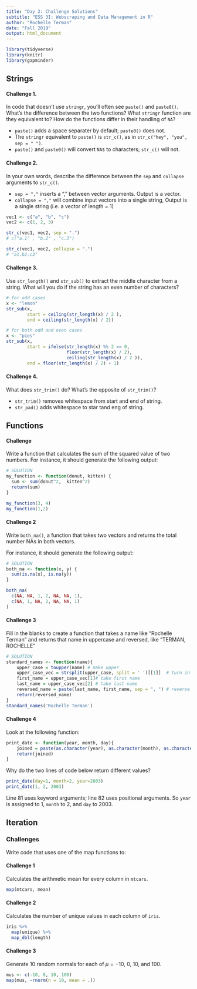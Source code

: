 ```yaml
---
title: "Day 2: Challenge Solutions"
subtitle: "ESS 3I: Webscraping and Data Management in R"
author: "Rochelle Terman"
date: "Fall 2019"
output: html_document
---
```


```r
library(tidyverse)
library(knitr)
library(gapminder)
```

## Strings

#### Challenge 1.

In code that doesn't use `stringr`, you'll often see `paste()` and `paste0()`. What's the difference between the two functions? What `stringr` function are they equivalent to? How do the functions differ in their handling of  `NA`?

- `paste()` adds a space separater by default; `paste0()` does not. 
- The `stringr` equivalent to `paste()` is `str_c()`, as in `str_c("hey", "you", sep = " ")`. 
- `paste()` and `paste0()` will convert `NA`s to characters; `str_c()` will not.
    
#### Challenge 2. 

In your own words, describe the difference between the `sep` and `collapse` arguments to `str_c()`.

- `sep = ","` inserts a "," between vector arguments. Output is a vector.
- `collapse = ","` will combine input vectors into a single string, Output is a single string (i.e. a vector of length = 1)

```r
vec1 <- c("a", "b", "c")
vec2 <- c(1, 2, 3)

str_c(vec1, vec2, sep = ".")
# c("a.1" , "b.2" , "c.3")

str_c(vec1, vec2, collapse = ".")
# "a1.b2.c3"
```


#### Challenge 3.

Use `str_length()` and `str_sub()` to extract the middle character from 
a string. What will you do if the string has an even number of characters?

```r
# for odd cases
x <- "lemon"
str_sub(x,
        start = ceiling(str_length(x) / 2 ), 
        end = ceiling(str_length(x) / 2))

# for both odd and even cases
x <- "pies"
str_sub(x,
        start = ifelse(str_length(x) %% 2 == 0, 
                       floor(str_length(x) / 2), 
                       ceiling(str_length(x) / 2 )), 
        end = floor(str_length(x) / 2) + 1)
```


#### Challenge 4. 

What does `str_trim()` do? What's the opposite of `str_trim()`?

- `str_trim()` removes whitespace from start and end of string.
- `str_pad()` adds whitespace to star tand eng of string.

## Functions

#### Challenge 

Write a function that calculates the sum of the squared value of two numbers. For instance, it should generate the following output:

```r
# SOLUTION
my_function <- function(donut, kitten) {
  sum <- sum(donut^2,  kitten^2)
  return(sum)
}

my_function(3, 4)
my_function(1,2)
```

#### Challenge 2 

Write `both_na()`, a function that takes two vectors and returns the total number NAs in both vectors. 

For instance, it should generate the following output:

```r
# SOLUTION
both_na <- function(x, y) {
  sum(is.na(x), is.na(y))
}

both_na(
  c(NA, NA, 1, 2, NA, NA, 1),
  c(NA, 1, NA, 2, NA, NA, 1)
)
```

#### Challenge 3 

Fill in the blanks to create a function that takes a name like "Rochelle Terman" and returns that name in uppercase and reversed, like "TERMAN, ROCHELLE"

```r
# SOLUTION
standard_names <- function(name){
    upper_case = toupper(name) # make upper
    upper_case_vec = strsplit(upper_case, split = ' ')[[1]]  # turn into a list
    first_name = upper_case_vec[1]# take first name
    last_name = upper_case_vec[2] # take last name
    reversed_name = paste(last_name, first_name, sep = ", ") # reverse and separate by a comma and space
    return(reversed_name)
}
standard_names('Rochelle Terman')
```

#### Challenge 4

Look at the following function:

```r
print_date <- function(year, month, day){
    joined = paste(as.character(year), as.character(month), as.character(day), sep = "/")
    return(joined)
}
```

Why do the two lines of code below return different values? 

```r
print_date(day=1, month=2, year=2003)
print_date(1, 2, 2003)
```

Line 81 uses keyword arguments; line 82 uses positional arguments. So `year` is assigned to 1, `month` to 2, and `day` to 2003.

## Iteration

### Challenges

Write code that uses one of the map functions to:

#### Challenge 1

Calculates the arithmetic mean for every column in `mtcars`.

```r
map(mtcars, mean)
```

#### Challenge 2

Calculates the number of unique values in each column of `iris`. 

```r
iris %>% 
  map(unique) %>%
  map_dbl(length)
```

#### Challenge 3

Generate 10 random normals for each of $\mu = -10$, $0$, $10$, and $100$.

```r
mus <- c(-10, 0, 10, 100)
map(mus, ~rnorm(n = 10, mean = .))
```